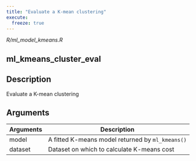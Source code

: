```yaml
---
title: "Evaluate a K-mean clustering"
execute:
  freeze: true
---
```


*R/ml_model_kmeans.R*

## ml_kmeans_cluster_eval

## Description
Evaluate a K-mean clustering 



## Arguments
|Arguments|Description|
|---|---|
| model | A fitted K-means model returned by `ml_kmeans()` |
| dataset | Dataset on which to calculate K-means cost |







